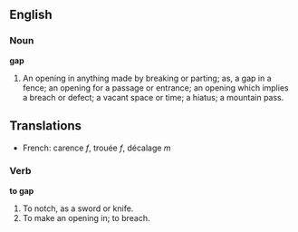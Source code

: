 ==English==

===Noun===

'''gap'''

#An opening in anything made by breaking or parting; as, a gap in a fence; an opening for a passage or entrance; an opening which implies a breach or defect; a vacant space or time; a hiatus; a mountain pass.

==Translations==

*French: carence ''f'', trouée ''f'', décalage ''m''

===Verb===

'''to gap'''

#To notch, as a sword or knife.
#To make an opening in; to breach.